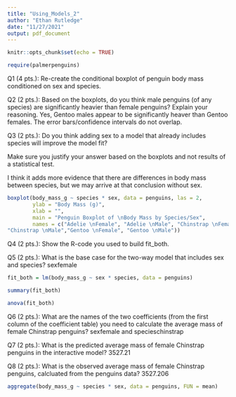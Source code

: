 ```yaml
---
title: "Using_Models_2"
author: "Ethan Rutledge"
date: "11/27/2021"
output: pdf_document
---
```


```r
knitr::opts_chunk$set(echo = TRUE)
```

```r
require(palmerpenguins)

```

Q1 (4 pts.): Re-create the conditional boxplot of penguin body mass conditioned on sex and species.

Q2 (2 pts.): Based on the boxplots, do you think male penguins (of any species) are significantly heavier than female penguins? Explain your reasoning.
Yes, Gentoo males appear to be significantly heaver than Gentoo females. The error bars/confidence intervals do not overlap.

Q3 (2 pts.): Do you think adding sex to a model that already includes species will improve the model fit?

Make sure you justify your answer based on the boxplots and not results of a statistical test.

I think it adds more evidence that there are differences in body mass between species, but we may arrive at that conclusion without sex.


```r

boxplot(body_mass_g ~ species * sex, data = penguins, las = 2,
        ylab = "Body Mass (g)",
        xlab = "",
        main = "Penguin Boxplot of \nBody Mass by Species/Sex",
        names = c("Adelie \nFemale", "Adelie \nMale", "Chinstrap \nFemale",
"Chinstrap \nMale","Gentoo \nFemale", "Gentoo \nMale"))

```

Q4 (2 pts.): Show the R-code you used to build fit_both.

Q5 (2 pts.): What is the base case for the two-way model that includes sex and species?
sexfemale

```r
fit_both = lm(body_mass_g ~ sex * species, data = penguins)

summary(fit_both)

anova(fit_both)

```


Q6 (2 pts.): What are the names of the two coefficients (from the first column of the coefficient table) you need to calculate the average mass of female Chinstrap penguins?
sexfemale and specieschinstrap

Q7 (2 pts.): What is the predicted average mass of female Chinstrap penguins in the interactive model?
3527.21

Q8 (2 pts.): What is the observed average mass of female Chinstrap penguins, calcluated from the penguins data?
3527.206

```r
aggregate(body_mass_g ~ species * sex, data = penguins, FUN = mean)

```






























